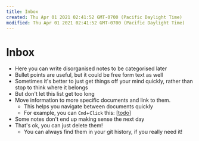 ```yaml
---
title: Inbox
created: Thu Apr 01 2021 02:41:52 GMT-0700 (Pacific Daylight Time)
modified: Thu Apr 01 2021 02:41:52 GMT-0700 (Pacific Daylight Time)
---
```


# Inbox

- Here you can write disorganised notes to be categorised later
- Bullet points are useful, but it could be free form text as well
- Sometimes it's better to just get things off your mind quickly, rather than stop to think where it belongs
- But don't let this list get too long
- Move information to more specific documents and link to them.
  - This helps you navigate between documents quickly
  - For example, you can `Cmd`+`Click` this: [[todo]]
- Some notes don't end up making sense the next day
- That's ok, you can just delete them!
  - You can always find them in your git history, if you really need it!
  



[//begin]: # "Autogenerated link references for markdown compatibility"
[todo]: ../todo "Todo"
[//end]: # "Autogenerated link references"